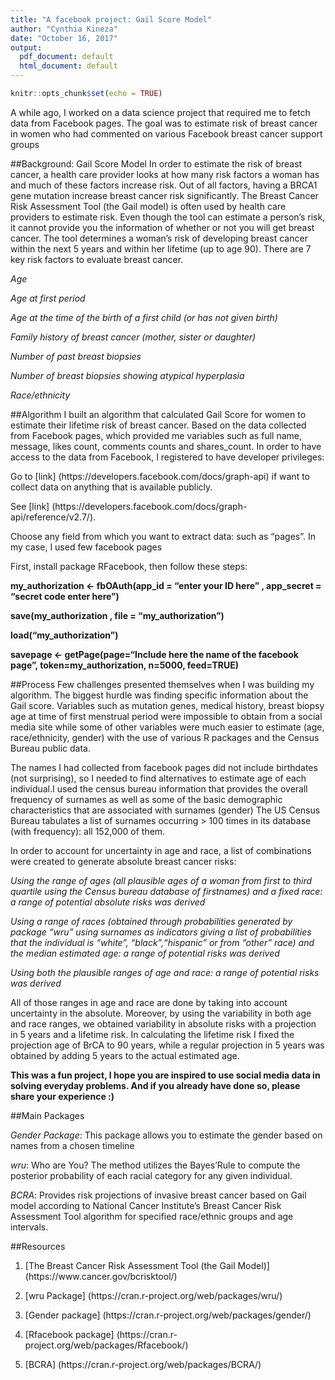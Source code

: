 ```yaml
---
title: "A facebook project: Gail Score Model"
author: "Cynthia Kineza"
date: "October 16, 2017"
output:
  pdf_document: default
  html_document: default
---
```


```r
knitr::opts_chunk$set(echo = TRUE)
```
A while ago, I worked on a data science project that required me to fetch data from Facebook pages.
The goal was to estimate risk of breast cancer in women who had commented on various Facebook breast cancer support groups

##Background: Gail Score Model
In order to estimate the risk of breast cancer, a health care provider looks at how many risk factors a woman has and much of these factors increase risk. Out of all factors, having a BRCA1 gene mutation increase breast cancer risk significantly.
The Breast Cancer Risk Assessment Tool (the Gail model) is often used by health care providers to estimate risk.
Even though the tool can estimate a person's risk, it cannot provide you the information of whether or not you will get breast cancer. The tool determines a woman's risk of developing breast cancer within the next 5 years and within her lifetime (up to age 90).
There are 7 key risk factors to evaluate breast cancer.

*Age*

*Age at first period*

*Age at the time of the birth of a first child (or has not given birth)*

*Family history of breast cancer (mother, sister or daughter)*

*Number of past breast biopsies*

*Number of breast biopsies showing atypical hyperplasia*

*Race/ethnicity*

##Algorithm
I built an algorithm that calculated Gail Score for women to estimate their lifetime risk of breast cancer.
Based on the data collected from Facebook pages, which provided me variables such as full name, message, likes count, comments counts and shares_count.
In order to have access to the data from Facebook, I registered to have developer privileges:

Go to [link] (https://developers.facebook.com/docs/graph-api) if want to collect data on anything that is available publicly.

See [link] (https://developers.facebook.com/docs/graph-api/reference/v2.7/). 

Choose any field from which you want to extract data: such as “pages”.
In my case, I used few facebook pages

First, install package RFacebook, then follow these steps:

**my_authorization <- fbOAuth(app_id = "enter your ID here" , app_secret = "secret code enter here")**

**save(my_authorization , file = "my_authorization")**

**load("my_authorization")**

**savepage <- getPage(page="Include here the name of the facebook page", token=my_authorization, n=5000, feed=TRUE)**


##Process
Few challenges presented themselves when I was building my algorithm.
The biggest hurdle was finding specific information about the Gail score. Variables such as mutation genes, medical history, breast biopsy age at time of first menstrual period were impossible to obtain from a social media site while some of other variables were much easier to estimate (age, race/ethnicity, gender) with the use of various R packages and the Census Bureau public data.

The names I had collected from facebook pages did not include birthdates (not surprising), so I needed to find alternatives to estimate age of each individual.I used the census bureau information that provides the overall frequency of surnames as well as some of the basic demographic characteristics that are associated with surnames (gender)
The US Census Bureau tabulates a list of surnames occurring > 100 times in its database (with frequency): all 152,000 of them.

In order to account for uncertainty in age and race, a list of combinations were created to generate absolute breast cancer risks:

*Using the range of ages (all plausible ages of a woman from first to third quartile using the Census bureau database of firstnames) and a fixed race: a range of potential absolute risks was derived*

*Using a range of races (obtained through probabilities generated by package "wru" using surnames as indicators giving a list of probabilities that the individual is "white", "black","hispanic" or from "other" race) and the median estimated age: a range of potential risks was derived*

*Using both the plausible ranges of age and race: a range of potential risks was derived*

All of those ranges in age and race are done by taking into account uncertainty in the absolute.
Moreover, by using the variability in both age and race ranges, we obtained variability in absolute risks with a projection in 5 years and a lifetime risk. In calculating the lifetime risk I fixed the projection age of BrCA to 90 years, while a regular projection in 5 years was obtained by adding 5 years to the actual estimated age. 



**This was a fun project, I hope you are inspired to use social media data in solving everyday problems. And if you already have done so, please share your experience :) **


##Main Packages

*Gender Package*: This package allows you to estimate the gender based on names from a chosen timeline

*wru*: Who are You? The method utilizes the Bayes'Rule to compute the posterior probability of each racial category for any given individual. 

*BCRA*: Provides risk projections of invasive breast cancer based on Gail model according to National Cancer Institute's Breast Cancer Risk Assessment Tool algorithm for specified race/ethnic groups and age intervals.

##Resources

1. [The Breast Cancer Risk Assessment Tool (the Gail Model)] (https://www.cancer.gov/bcrisktool/)

2. [wru Package] (https://cran.r-project.org/web/packages/wru/)

3. [Gender package] (https://cran.r-project.org/web/packages/gender/)

4. [Rfacebook package] (https://cran.r-project.org/web/packages/Rfacebook/)

5. [BCRA] (https://cran.r-project.org/web/packages/BCRA/)






